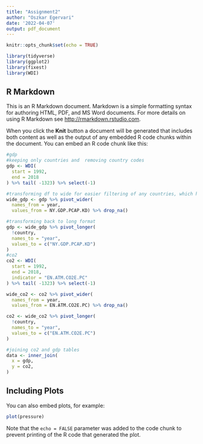 ```yaml
---
title: "Assignment2"
author: "Oszkar Egervari"
date: '2022-04-07'
output: pdf_document
---
```


```r
knitr::opts_chunk$set(echo = TRUE)

library(tidyverse)
library(ggplot2)
library(fixest)
library(WDI)

```

## R Markdown

This is an R Markdown document. Markdown is a simple formatting syntax for authoring HTML, PDF, and MS Word documents. For more details on using R Markdown see <http://rmarkdown.rstudio.com>.

When you click the **Knit** button a document will be generated that includes both content as well as the output of any embedded R code chunks within the document. You can embed an R code chunk like this:

```r
#gdp
#keeping only countries and  removing country codes
gdp <- WDI(
  start = 1992,
  end = 2018
) %>% tail( -1323) %>% select(-1)

#transforming df to wide for easier filtering of any countries, which have NAs in any year
wide_gdp <- gdp %>% pivot_wider(
  names_from = year, 
  values_from = NY.GDP.PCAP.KD) %>% drop_na()

#transforming back to long format
gdp <- wide_gdp %>% pivot_longer(
  !country, 
  names_to = "year",
  values_to = c("NY.GDP.PCAP.KD")
)
#co2
co2 <- WDI(
  start = 1992,
  end = 2018,
  indicator = "EN.ATM.CO2E.PC"
) %>% tail( -1323) %>% select(-1)

wide_co2 <- co2 %>% pivot_wider(
  names_from = year, 
  values_from = EN.ATM.CO2E.PC) %>% drop_na()

co2 <- wide_co2 %>% pivot_longer(
  !country, 
  names_to = "year",
  values_to = c("EN.ATM.CO2E.PC")
)

#joining co2 and gdp tables
data <- inner_join(
  x = gdp,
  y = co2,
)
```

## Including Plots

You can also embed plots, for example:

```r
plot(pressure)
```

Note that the `echo = FALSE` parameter was added to the code chunk to prevent printing of the R code that generated the plot.
